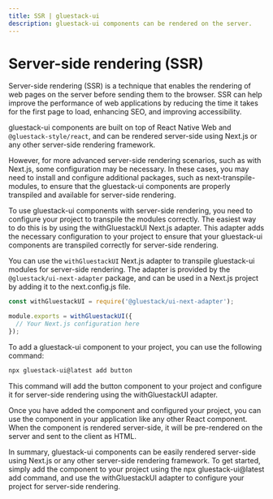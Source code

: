 ```yaml
---
title: SSR | gluestack-ui
description: gluestack-ui components can be rendered on the server.
---
```



<Meta title="Configuration/Server-Side Rendering" />

# Server-side rendering (SSR)

Server-side rendering (SSR) is a technique that enables the rendering of web pages on the server before sending them to the browser. SSR can help improve the performance of web applications by reducing the time it takes for the first page to load, enhancing SEO, and improving accessibility.

gluestack-ui components are built on top of React Native Web and `@gluestack-style/react`, and can be rendered server-side using Next.js or any other server-side rendering framework.

However, for more advanced server-side rendering scenarios, such as with Next.js, some configuration may be necessary. In these cases, you may need to install and configure additional packages, such as next-transpile-modules, to ensure that the gluestack-ui components are properly transpiled and available for server-side rendering.

To use gluestack-ui components with server-side rendering, you need to configure your project to transpile the modules correctly. The easiest way to do this is by using the withGluestackUI Next.js adapter. This adapter adds the necessary configuration to your project to ensure that your gluestack-ui components are transpiled correctly for server-side rendering.

You can use the `withGluestackUI` Next.js adapter to transpile gluestack-ui modules for server-side rendering.
The adapter is provided by the `@gluestack/ui-next-adapter` package, and can be used in a Next.js project by adding it to the next.config.js file.

```jsx
const withGluestackUI = require('@gluestack/ui-next-adapter');

module.exports = withGluestackUI({
  // Your Next.js configuration here
});
```

To add a gluestack-ui component to your project, you can use the following command:

```bash
npx gluestack-ui@latest add button
```

This command will add the button component to your project and configure it for server-side rendering using the withGluestackUI adapter.

Once you have added the component and configured your project, you can use the component in your application like any other React component. When the component is rendered server-side, it will be pre-rendered on the server and sent to the client as HTML.

In summary, gluestack-ui components can be easily rendered server-side using Next.js or any other server-side rendering framework. To get started, simply add the component to your project using the npx gluestack-ui@latest add command, and use the withGluestackUI adapter to configure your project for server-side rendering.
